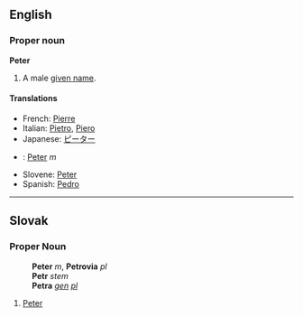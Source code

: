 ==English==
===Proper noun===
'''Peter'''

#A male [[given name]].

====Translations====
*French: [[Pierre]]
*Italian: [[Pietro]], [[Piero]]
*Japanese: [[ピーター]]
*{{sk}}: [[Peter#Slovak|Peter]] ''m''
*Slovene: [[Peter]]
*Spanish: [[Pedro]]

----
==Slovak==
===Proper Noun===
:'''Peter''' ''m'', '''Petrovia''' ''pl''
:'''Petr''' ''stem''
:'''Petra''' ''[[genitive|gen]] [[plural|pl]]''
# [[Peter#English|Peter]]